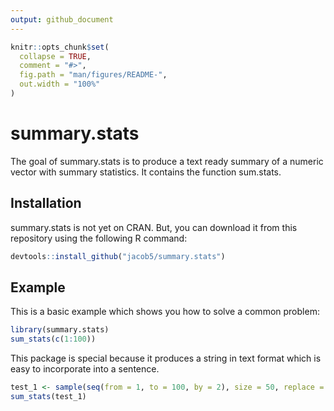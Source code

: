 ```yaml
---
output: github_document
---
```


<!-- README.md is generated from README.Rmd. Please edit that file -->

```r
knitr::opts_chunk$set(
  collapse = TRUE,
  comment = "#>",
  fig.path = "man/figures/README-",
  out.width = "100%"
)
```

# summary.stats

<!-- badges: start -->
<!-- badges: end -->

The goal of summary.stats is to produce a text ready summary of a numeric vector with summary statistics. It contains the function sum.stats. 

## Installation

summary.stats is not yet on CRAN. But, you can download it from this repository using the following R command: 

``` r
devtools::install_github("jacob5/summary.stats")
```

## Example

This is a basic example which shows you how to solve a common problem:

```r
library(summary.stats)
sum_stats(c(1:100))
```

This package is special because it produces a string in text format which is easy to incorporate into a sentence. 

```r
test_1 <- sample(seq(from = 1, to = 100, by = 2), size = 50, replace = TRUE)
sum_stats(test_1)
```

